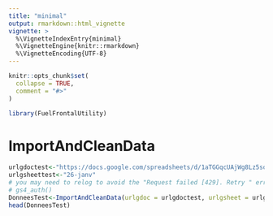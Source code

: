 ```yaml
---
title: "minimal"
output: rmarkdown::html_vignette
vignette: >
  %\VignetteIndexEntry{minimal}
  %\VignetteEngine{knitr::rmarkdown}
  %\VignetteEncoding{UTF-8}
---
```


```r
knitr::opts_chunk$set(
  collapse = TRUE,
  comment = "#>"
)
```

```r
library(FuelFrontalUtility)
```

<!-- WARNING - This vignette is generated by {fusen} from /dev/flat_minimal.Rmd: do not edit by hand -->

<!--
 You need to run the 'description' chunk in the '0-dev_history.Rmd' file before continuing your code there.
-->


# ImportAndCleanData

```r
urlgdoctest<-"https://docs.google.com/spreadsheets/d/1aTGGqcUAjWg8Lz5sqQ5CzCEN7LbZdKGV_PdQC4YZ6Qw/edit?usp=sharing"
urlgsheettest<-"26-janv"
# you may need to relog to avoid the "Request failed [429]. Retry " error, so use
# gs4_auth() 
DonneesTest<-ImportAndCleanData(urlgdoc = urlgdoctest, urlgsheet = urlgsheettest)
head(DonneesTest)
```

